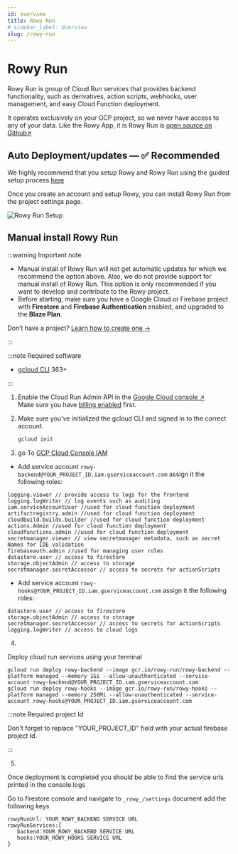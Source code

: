 ```yaml
---
id: overview
title: Rowy Run
# sidebar_label: Overview
slug: /rowy-run
---
```




# <RowyRunSvg height={52} /> <span className="visually-hidden">Rowy Run</span>

Rowy Run is group of Cloud Run services that provides backend functionality, such as derivatives, action scripts, webhooks, user management, and easy Cloud Function deployment.

It operates exclusively on your GCP project, so we never have access to any of
your data. Like the Rowy App, it is Rowy Run is [open source on Github&UpperRightArrow;](https://github.com/rowyio/backend)

## Auto Deployment/updates — ✅ Recommended

We highly recommend that you setup Rowy and Rowy Run using the guided setup process [here](https://rowy.app)

Once you create an account and setup Rowy, you can install Rowy Run from the project settings page.

![Rowy Run Setup](./assets/rowyrunsetup.png)

## Manual install Rowy Run

:::warning Important note

- Manual install of Rowy Run will not get automatic updates for which we recommend the option above. Also, we do not provide support for manual install of Rowy Run. This option is only recommended if you want to develop and contribute to the Rowy project.
- Before starting, make sure you have a Google Cloud or Firebase project with
**Firestore** and **Firebase Authentication** enabled, and upgraded to the
**Blaze Plan**.

Don’t have a project?
[Learn how to create one&nbsp;→](../setup/firebase-project.md)

:::

:::note Required software
- [gcloud CLI](https://cloud.google.com/sdk/docs/install) 363+

:::

1. Enable the Cloud Run Admin API in the
   [Google Cloud console &UpperRightArrow;](http://console.cloud.google.com/apis/library/run.googleapis.com)  
   Make sure you have
   [billing enabled](https://cloud.google.com/billing/docs/how-to/modify-project#confirm_billing_is_enabled_on_a_project)
   first.

2. Make sure you’ve initialized the gcloud CLI and signed in to the correct
   account.

   ```bash
   gcloud init
   ```

3.  go To [GCP Cloud Console IAM](https://console.cloud.google.com/iam-admin/iam)

   - Add service account `rowy-backend@YOUR_PROJECT_ID.iam.gserviceaccount.com` assign it the following roles: 

```
logging.viewer // provide access to logs for the frontend
logging.logWriter // log events such as auditing
iam.serviceAccountUser //used for cloud function deployment
artifactregistry.admin //used for cloud function deployment
cloudbuild.builds.builder //used for cloud function deployment
actions.Admin //used for cloud function deployment
cloudfunctions.admin //used for cloud function deployment
secretmanager.viewer // view secretmanager metadata, such as secret Names for IDE validation
firebaseauth.admin //used for managing user roles
datastore.user // access to firestore
storage.objectAdmin // access to storage
secretmanager.secretAccessor // access to secrets for actionScripts
```

   - Add service account `rowy-hooks@YOUR_PROJECT_ID.iam.gserviceaccount.com` assign it the following roles: 

```
datastore.user // access to firestore
storage.objectAdmin // access to storage
secretmanager.secretAccessor // access to secrets for actionScripts
logging.logWriter // access to cloud logs
```

4. 
Deploy cloud run services using your terminal
```
gcloud run deploy rowy-backend --image gcr.io/rowy-run/rowy-backend --platform managed --memory 1Gi --allow-unauthenticated --service-account rowy-backend@YOUR_PROJECT_ID.iam.gserviceaccount.com
gcloud run deploy rowy-hooks --image gcr.io/rowy-run/rowy-hooks --platform managed --memory 256Mi --allow-unauthenticated --service-account rowy-hooks@YOUR_PROJECT_ID.iam.gserviceaccount.com
```
:::note Required project Id

  Don't forget to replace "YOUR_PROJECT_ID" field  with your actual firebase project Id.

:::

5.
Once deployment is completed you should be able to find the service urls printed in the console.logs

Go to firestore console and navigate to `_rowy_/settings` document
add the following 
keys 
```
rowyRunUrl: YOUR_ROWY_BACKEND SERVICE URL
rowyRunServices:{
   backend:YOUR_ROWY_BACKEND SERVICE URL
   hooks:YOUR_ROWY_HOOKS SERVICE URL
}

